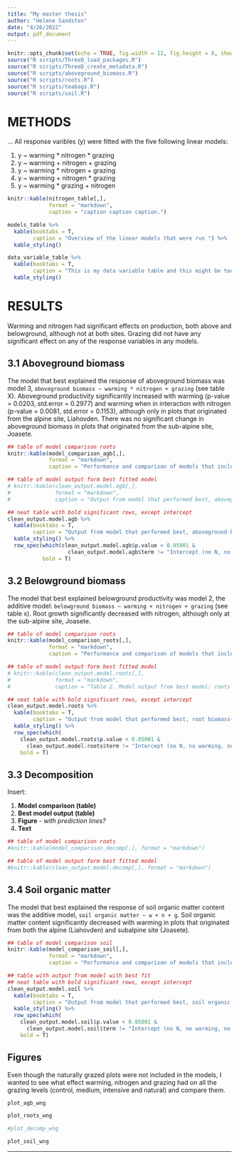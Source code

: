 ```yaml
---
title: "My master thesis"
author: "Helene Sandsten"
date: "4/26/2022"
output: pdf_document
---
```


```r
knitr::opts_chunk$set(echo = TRUE, fig.width = 12, fig.height = 8, show_col_types = FALSE)
source("R scripts/ThreeD_load_packages.R")
source("R scripts/ThreeD_create_metadata.R")
source("R scripts/aboveground_biomass.R")
source("R scripts/roots.R")
source("R scripts/teabags.R")
source("R scripts/soil.R")
```


# METHODS


... All response varibles (y) were fitted with the five following linear models:

1. y ~ warming * nitrogen * grazing 
2. y ~ warming + nitrogen + grazing 
3. y ~ warming * nitrogen + grazing 
4. y ~ warming + nitrogen * grazing 
5. y ~ warming * grazing + nitrogen 




```r
knitr::kable(nitrogen_table[,],
             format = "markdown",
             caption = "caption caption caption.")
```



```r
models_table %>% 
  kable(booktabs = T, 
        caption = "Overview of the linear models that were run ") %>%
  kable_styling()
```



```r
data_variable_table %>% 
  kable(booktabs = T, 
        caption = "This is my data variable table and this might be too much") %>%
  kable_styling()
```


# RESULTS


Warming and nitrogen had significant effects on production, both above and belowground, although not at both sites. Grazing did not have any significant effect on any of the response variables in any models.  


## 3.1 Aboveground biomass


The model that best explained the response of aboveground biomass was model 3, `aboveground biomass ~ warming * nitrogen + grazing` (see table X). Aboveground productivity significantly increased with warming (p-value = 0.0203, std.error = 0.2977) and warming when in interaction with nitrogen (p-value = 0.0081, std.error = 0.1153), although only in plots that originated from the alpine site, Liahovden. There was no significant change in aboveground biomass in plots that originated from the sub-alpine site, Joasete.   



```r
## table of model comparison roots 
knitr::kable(model_comparison_agb[,],
             format = "markdown",
             caption = "Performance and comparison of models that include warming, nitrogen and grazing as explanatory variables for the response of aboveground biomass production.")
```


```r
## table of model output form best fitted model
# knitr::kable(clean_output.model.agb[,],
#              format = "markdown",
#              caption = "Output from model that performed best, aboveground biomass ~ w * n + g.")

## neat table with bold significant rows, except intercept
clean_output.model.agb %>% 
  kable(booktabs = T, 
        caption = "Output from model that performed best, aboveground biomass ~ warming * nitrogen + grazing.") %>%
  kable_styling() %>%
  row_spec(which(clean_output.model.agb$p.value < 0.05001 & 
                   clean_output.model.agb$term != "Intercept (no N, no warming, no grazing)"),
           bold = T) 
```




## 3.2 Belowground biomass


The model that best explained belowground productivity was model 2, the additive model: `belowground biomass ~ warming + nitrogen + grazing` (see table x). Root growth significantly decreased with nitrogen, although only at the sub-alpine site, Joasete. 



```r
## table of model comparison roots 
knitr::kable(model_comparison_roots[,], 
             format = "markdown",
             caption = "Performance and comparison of models that include warming, nitrogen and grazing as explanatory variables for the response of fine root production.")
```


```r
## table of model output form best fitted model
# knitr::kable(clean_output.model.roots[,], 
#              format = "markdown",
#              caption = "Table 2. Model output from best model: roots ~ warming + nitrogen + grazing.")

## neat table with bold significant rows, except intercept
clean_output.model.roots %>% 
  kable(booktabs = T, 
        caption = "Output from model that performed best, root biomass~~warming + nitrogen + grazing.") %>%
  kable_styling() %>%
  row_spec(which(
    clean_output.model.roots$p.value < 0.05001 &
      clean_output.model.roots$term != "Intercept (no N, no warming, no grazing)"),
    bold = T) 
```




## 3.3 Decomposition


Insert:

1. **Model comparison (table)** 
2. **Best model output (table)** 
3. **Figure** - *with prediction lines?*
4. **Text**


```r
## table of model comparison roots 
#knitr::kable(model_comparison_decomp[,], format = "markdown")
```


```r
## table of model output form best fitted model
#knitr::kable(clean_output.model.decomp[,], format = "markdown")
```




## 3.4 Soil organic matter


The model that best explained the response of soil organic matter content was the additive model, `soil organic matter ~ w + n + g`. Soil organic matter content significantly decreased with warming in plots that originated from both the alpine (Liahovden) and subalpine site (Joasete).   



```r
## table of model comparison soil 
knitr::kable(model_comparison_soil[,], 
             format = "markdown",
             caption = "Performance and comparison of models that include warming, nitrogen and grazing as explanatory variables for the response of proportion of soil organic matter.")
```


```r
## table with output from model with best fit 
## neat table with bold significant rows, except intercept
clean_output.model.soil %>% 
  kable(booktabs = T, 
        caption = "Output from model that performed best, soil organic matter ~~ warming + nitrogen + grazing.") %>%
  kable_styling() %>%
  row_spec(which(
    clean_output.model.soil$p.value < 0.05001 &
      clean_output.model.soil$term != "Intercept (no N, no warming, no grazing)"),
    bold = T) 
```




## Figures


Even though the naturally grazed plots were not included in the models, I wanted to see what effect warming, nitrogen and grazing had on all the grazing levels (control, medium, intensive and natural) and compare them.  


```r
plot_agb_wng
```



```r
plot_roots_wng
```



```r
#plot_decomp_wng
```



```r
plot_soil_wng
```


-----
